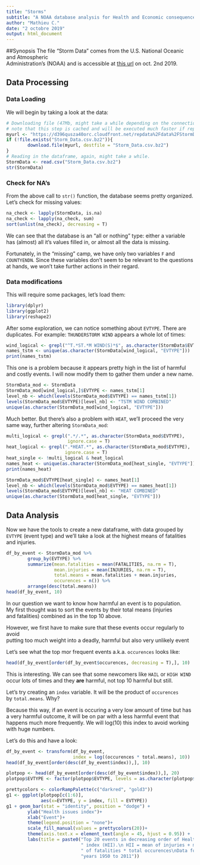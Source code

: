 ```yaml
---
title: "Storms"
subtitle: "A NOAA database analysis for Health and Economic consequences"
author: "Mathieu C."
date: "2 octobre 2019"
output: html_document
---
```

##Synopsis
The file "Storm Data" comes from the U.S. National Oceanic and Atmospheric  
Administration's (NOAA) and is accessible at [this url](https://d396qusza40orc.cloudfront.net/repdata%2Fdata%2FStormData.csv.bz2) on oct. 2nd 2019.  


## Data Processing

### Data Loading  
We will begin by taking a look at the data:
```r
# Downloading file (47Mb, might take a while depending on the connection and speeds)
# note that this step is cached and will be executed much faster if repeated:
myurl <- "https://d396qusza40orc.cloudfront.net/repdata%2Fdata%2FStormData.csv.bz2"
if (!file.exists("Storm_Data.csv.bz2")){
        download.file(myurl, destfile = "Storm_Data.csv.bz2")
}
# Reading in the dataframe, again, might take a while.
StormData <- read.csv("Storm_Data.csv.bz2")
str(StormData)
```
### Check for NA's
  
From the above call to `str()` function, the database seems pretty organized.  
Let's check for missing values:
```r
na_check <- lapply(StormData, is.na)
na_check <- lapply(na_check, sum)
sort(unlist(na_check), decreasing = T)
```
We can see that the database is an "all or nothing" type: either a variable  
has (almost) all it's values filled in, or almost all the data is missing.  
  
Fortunately, in the "missing" camp, we have only two variables `F` and `COUNTYENDN`. Since these variables don't seem to be relevant to the questions at hands, we won't take further actions in their regard.  
  
### Data modifications

This will require some packages, let's load them:
```r
library(dplyr)
library(ggplot2)
library(reshape2)
```

After some exploration, we can notice something about `EVTYPE`. There are  
duplicates. For example: `THUNDERSTORM WIND` appears a whole lot of times:

```r
wind_logical <- grepl("^T.*ST.*M WIND(S)*$", as.character(StormData$EVTYPE), ignore.case = T)
names_tstm <- unique(as.character(StormData[wind_logical, "EVTYPE"]))
print(names_tstm)
```

This one is a problem because it appears pretty high in the list of harmful  
and costly events. I will now modify them to gather them under a new name.

```r
StormData_mod <- StormData
StormData_mod[wind_logical,]$EVTYPE <- names_tstm[1]
level_nb <- which(levels(StormData_mod$EVTYPE) == names_tstm[1])
levels(StormData_mod$EVTYPE)[level_nb] <- "TSTM WIND COMBINED"
unique(as.character(StormData_mod[wind_logical, "EVTYPE"]))
```
Much better. But there's also a problem with `HEAT`, we'll proceed the very  
same way, further altering `StormData_mod`:
```r
multi_logical <- grepl(".*/.*", as.character(StormData_mod$EVTYPE),
                       ignore.case = T)
heat_logical <- grepl(".*HEAT.*", as.character(StormData_mod$EVTYPE),
                      ignore.case = T)
heat_single <- !multi_logical & heat_logical
names_heat <- unique(as.character(StormData_mod[heat_single, "EVTYPE"]))
print(names_heat)
```

```r
StormData_mod$EVTYPE[heat_single] <- names_heat[1]
level_nb <- which(levels(StormData_mod$EVTYPE) == names_heat[1])
levels(StormData_mod$EVTYPE)[level_nb] <- "HEAT COMBINED"
unique(as.character(StormData_mod[heat_single, "EVTYPE"]))
```


## Data Analysis


  
Now we have the tools to create a new dataframe, with data grouped by `EVTYPE`
(event type) and we'll take a look at the highest means of fatalities and injuries.
```r
df_by_event <- StormData_mod %>%
        group_by(EVTYPE) %>%
        summarize(mean.fatalities = mean(FATALITIES, na.rm = T),
                  mean.injuries = mean(INJURIES, na.rm = T),
                  total.means = mean.fatalities + mean.injuries,
                  occurences = n()) %>%
        arrange(desc(total.means))
head(df_by_event, 10)
```
In our question we want to know how harmful an event is to population.  
My first thought was to sort the events by their total means (injuries  
and fatalities) combined as in the top 10 above.  
  
However, we first have to make sure that these events occur regularly to avoid  
putting too much weight into a deadly, harmful but also very unlikely event  
  
Let's see what the top mor frequent events a.k.a. `occurences` looks like:
```r
head(df_by_event[order(df_by_event$occurences, decreasing = T),], 10)
```
This is interesting. We can see that some newcomers like `HAIL` or `HIGH WIND`  
occur lots of times and they **are** harmful, not top 10 harmful but still.  
  
Let's try creating an `index` variable. It will be the product of `occurences`  
by `total.means`. Why?  
  
Because this way, if an event is occuring a very low amount of time but has  
a very harmful outcome, it will be on par with a less harmful event that  
happens much more frequently. We will log(10) this index to avoid working  
with huge numbers.  
  
Let's do this and have a look:
```r
df_by_event <- transform(df_by_event, 
                         index = log((occurences * total.means), 10))
head(df_by_event[order(desc(df_by_event$index)),], 10)
```


```r
plotpop <- head(df_by_event[order(desc(df_by_event$index)),], 20)
plotpop$EVTYPE <- factor(plotpop$EVTYPE, levels = as.character(plotpop$EVTYPE))

prettycolors <- colorRampPalette(c("darkred", "gold3"))
g1 <- ggplot(plotpop[c(1:6)],
             aes(x=EVTYPE, y = index, fill = EVTYPE))
g1 + geom_bar(stat = "identity", position = "dodge") +
        ylab("Health issues index")+
        xlab("Event")+
        theme(legend.position = "none")+
        scale_fill_manual(values = prettycolors(20))+
        theme(axis.text.x = element_text(angle = 45, hjust = 0.95)) +
        labs(title = paste0("Top 20 events in decreasing order of Health issues",
                            " index (HII).\n HII = mean of injuries + mean ",
                            " of fatalities * total occurences\nData for ",
                            "years 1950 to 2011"))
        
```

